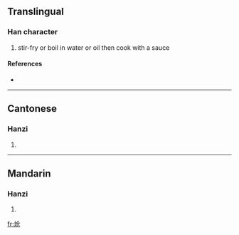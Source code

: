 {{see|熗}}
==Translingual==

===Han character===
{{Han char|rn=86|rad=火|as=04|sn=8|four=|canj=火人尸山 (FOSU)}}

# stir-fry or boil in water or oil then cook with a sauce

====References====
* {{Han ref|kx=0668.031|hdz=32192.120|uh=709D|ud=28829}}

----

==Cantonese==

===Hanzi===
{{yue-hanzi|jyut=|y=cheung3}}

# {{defn|Cantonese}}

----

==Mandarin==

===Hanzi===
{{cmn-hanzi|tra=熗|pin=[[qiàng]] ([[qiang4]])|wg=ch'iang<sup>4</sup>}}

# {{defn|Mandarin}}

[[fr:炝]]